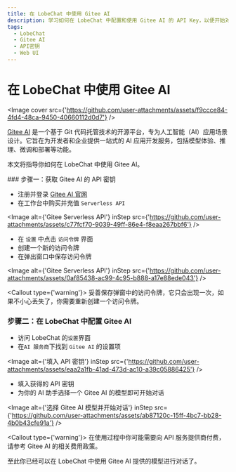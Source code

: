 ```yaml
---
title: 在 LobeChat 中使用 Gitee AI
description: 学习如何在 LobeChat 中配置和使用 Gitee AI 的 API Key，以便开始对话和交互。
tags:
  - LobeChat
  - Gitee AI
  - API密钥
  - Web UI
---
```


# 在 LobeChat 中使用 Gitee AI

<Image cover src={'https://github.com/user-attachments/assets/f9ccce84-4fd4-48ca-9450-40660112d0d7'} />

[Gitee AI](https://ai.gitee.com/) 是一个基于 Git 代码托管技术的开源平台，专为人工智能（AI）应用场景设计。它旨在为开发者和企业提供一站式的 AI 应用开发服务，包括模型体验、推理、微调和部署等功能。

本文将指导你如何在 LobeChat 中使用 Gitee AI。

<Steps>
  ### 步骤一：获取 Gitee AI 的 API 密钥

  - 注册并登录 [Gitee AI 官网](https://ai.gitee.com/)
  - 在工作台中购买并充值 `Serverless API`

  <Image alt={'Gitee Serverless API'} inStep src={'https://github.com/user-attachments/assets/c77fcf70-9039-49ff-86e4-f8eaa267bbf6'} />

  - 在 `设置` 中点击 `访问令牌` 界面
  - 创建一个新的访问令牌
  - 在弹出窗口中保存访问令牌

  <Image alt={'Gitee Serverless API'} inStep src={'https://github.com/user-attachments/assets/0af85438-ac99-4c95-b888-a17e88ede043'} />

  <Callout type={'warning'}>
    妥善保存弹窗中的访问令牌，它只会出现一次，如果不小心丢失了，你需要重新创建一个访问令牌。
  </Callout>

  ### 步骤二：在 LobeChat 中配置 Gitee AI

  - 访问 LobeChat 的`设置`界面
  - 在`AI 服务商`下找到 `Gitee AI` 的设置项

  <Image alt={'填入 API 密钥'} inStep src={'https://github.com/user-attachments/assets/eaa2a1fb-41ad-473d-ac10-a39c05886425'} />

  - 填入获得的 API 密钥
  - 为你的 AI 助手选择一个 Gitee AI 的模型即可开始对话

  <Image alt={'选择 Gitee AI 模型并开始对话'} inStep src={'https://github.com/user-attachments/assets/ab87120c-15ff-4bc7-bb28-4b0b43cfe91a'} />

  <Callout type={'warning'}>
    在使用过程中你可能需要向 API 服务提供商付费，请参考 Gitee AI 的相关费用政策。
  </Callout>
</Steps>

至此你已经可以在 LobeChat 中使用 Gitee AI 提供的模型进行对话了。
